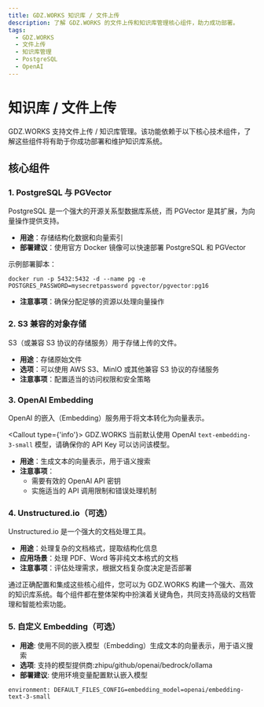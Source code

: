 ```yaml
---
title: GDZ.WORKS 知识库 / 文件上传
description: 了解 GDZ.WORKS 的文件上传和知识库管理核心组件，助力成功部署。
tags:
  - GDZ.WORKS
  - 文件上传
  - 知识库管理
  - PostgreSQL
  - OpenAI
---
```


# 知识库 / 文件上传

GDZ.WORKS 支持文件上传 / 知识库管理。该功能依赖于以下核心技术组件，了解这些组件将有助于你成功部署和维护知识库系统。

## 核心组件

### 1. PostgreSQL 与 PGVector

PostgreSQL 是一个强大的开源关系型数据库系统，而 PGVector 是其扩展，为向量操作提供支持。

- **用途**：存储结构化数据和向量索引
- **部署建议**：使用官方 Docker 镜像可以快速部署 PostgreSQL 和 PGVector

示例部署脚本：

```
docker run -p 5432:5432 -d --name pg -e POSTGRES_PASSWORD=mysecretpassword pgvector/pgvector:pg16
```

- **注意事项**：确保分配足够的资源以处理向量操作

### 2. S3 兼容的对象存储

S3（或兼容 S3 协议的存储服务）用于存储上传的文件。

- **用途**：存储原始文件
- **选项**：可以使用 AWS S3、MinIO 或其他兼容 S3 协议的存储服务
- **注意事项**：配置适当的访问权限和安全策略

### 3. OpenAI Embedding

OpenAI 的嵌入（Embedding）服务用于将文本转化为向量表示。

<Callout type={'info'}>
  GDZ.WORKS 当前默认使用 OpenAI `text-embedding-3-small` 模型，请确保你的 API Key 可以访问该模型。
</Callout>

- **用途**：生成文本的向量表示，用于语义搜索
- **注意事项**：
  - 需要有效的 OpenAI API 密钥
  - 实施适当的 API 调用限制和错误处理机制

### 4. Unstructured.io（可选）

Unstructured.io 是一个强大的文档处理工具。

- **用途**：处理复杂的文档格式，提取结构化信息
- **应用场景**：处理 PDF、Word 等非纯文本格式的文档
- **注意事项**：评估处理需求，根据文档复杂度决定是否部署

通过正确配置和集成这些核心组件，您可以为 GDZ.WORKS 构建一个强大、高效的知识库系统。每个组件都在整体架构中扮演着关键角色，共同支持高级的文档管理和智能检索功能。

### 5. 自定义 Embedding（可选）

- **用途**: 使用不同的嵌入模型（Embedding）生成文本的向量表示，用于语义搜索
- **选项**: 支持的模型提供商:zhipu/github/openai/bedrock/ollama
- **部署建议**: 使用环境变量配置默认嵌入模型

```
environment: DEFAULT_FILES_CONFIG=embedding_model=openai/embedding-text-3-small
```
